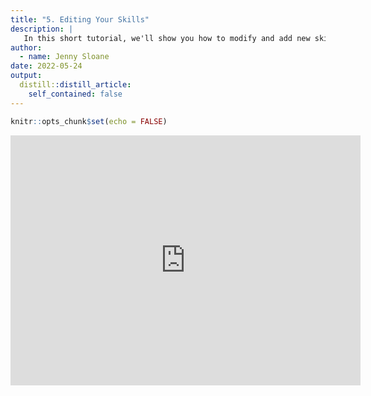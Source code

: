 ```yaml
---
title: "5. Editing Your Skills"
description: |
   In this short tutorial, we'll show you how to modify and add new skills to your website.
author:
  - name: Jenny Sloane
date: 2022-05-24
output:
  distill::distill_article:
    self_contained: false
---
```



```r
knitr::opts_chunk$set(echo = FALSE)
```

<iframe width="560" height="400" src="https://www.youtube.com/embed/PsLK0FJS85o" title="YouTube video player" frameborder="0" allow="accelerometer; autoplay; clipboard-write; encrypted-media; gyroscope; picture-in-picture" allowfullscreen></iframe>